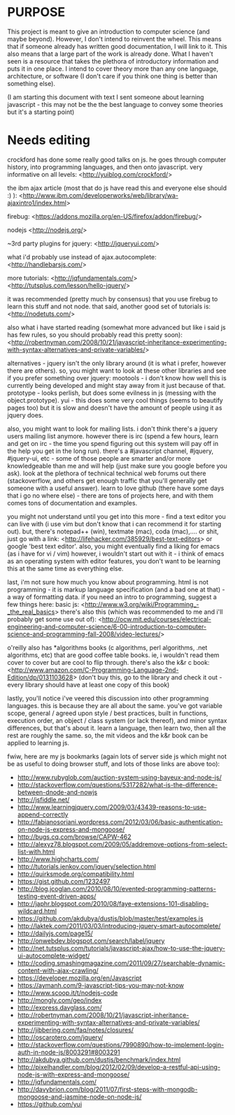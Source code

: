 = PURPOSE =

This project is meant to give an introduction to computer science (and maybe beyond). However, I don't intend to reinvent the wheel. This means that if someone already has written good documentation, I will link to it. This also means that a large part of the work is already done. What I haven't seen is a resource that takes the plethora of introductory information and puts it in one place. I intend to cover theory more than any one language, architecture, or software (I don't care if you think one thing is better than something else).

(I am starting this document with text I sent someone about learning javascript - this may not be the the best language to convey some theories but it's a starting point)

= Needs editing =

crockford has done some really good talks on js. he goes through computer history, into programming languages, and then onto javascript. very informative on all levels:
<http://yuiblog.com/crockford/>

the ibm ajax article (most that do js have read this and everyone else should :) ):
<http://www.ibm.com/developerworks/web/library/wa-ajaxintro1/index.html>

firebug:
<https://addons.mozilla.org/en-US/firefox/addon/firebug/>

nodejs
<http://nodejs.org/>

~3rd party plugins for jquery:
<http://jqueryui.com/>

what i'd probably use instead of ajax.autocomplete:
<http://handlebarsjs.com/>

more tutorials:
<http://jqfundamentals.com/>
<http://tutsplus.com/lesson/hello-jquery/>

it was recommended (pretty much by consensus) that you use firebug to learn this stuff and not node. that said, another good set of tutorials is:
<http://nodetuts.com/>

also what i have started reading (somewhat more advanced but like i said js has few rules, so you should probably read this pretty soon):
<http://robertnyman.com/2008/10/21/javascript-inheritance-experimenting-with-syntax-alternatives-and-private-variables/>

alternatives - jquery isn't the only library around (it is what i prefer, however there are others). so, you might want to look at these other libraries and see if you prefer something over jquery: mootools - i don't know how well this is currently being developed and might stay away from it just because of that. prototype - looks perlish, but does some evilness in js (messing with the object.prototype). yui - this does some very cool things (seems to beautify pages too) but it is slow and doesn't have the amount of people using it as jquery does.

also, you might want to look for mailing lists. i don't think there's a jquery users mailing list anymore. however there is irc (spend a few hours, learn and get on irc - the time you spend figuring out this system will pay off in the help you get in the long run). there's a #javascript channel, #jquery, #jquery-ui, etc - some of those people are smarter and/or more knowledgeable than me and will help (just make sure you google before you ask). look at the plethora of technical technical web forums out there (stackoverflow, and others get enough traffic that you'll generally get someone with a useful answer). learn to love github (there have some days that i go no where else) - there are tons of projects here, and with them comes tons of documentation and examples.

you might not understand until you get into this more - find a text editor you can live with (i use vim but don't know that i can recommend it for starting out). but, there's notepad++ (win), textmate (mac), coda (mac),.... or shit, just go with a link:
<http://lifehacker.com/385929/best-text-editors> or google 'best text editor'. also, you might eventually find a liking for emacs (as i have for vi / vim) however, i wouldn't start out with it - i think of emacs as an operating system with editor features, you don't want to be learning this at the same time as everything else.

last, i'm not sure how much you know about programming. html is not programming - it is markup language specification (and a bad one at that) - a way of formatting data. if you need an intro to programming, suggest a few things here:
basic js:
<http://www.w3.org/wiki/Programming_-_the_real_basics>
there's also this (which was recommended to me and i'll probably get some use out of):
<http://ocw.mit.edu/courses/electrical-engineering-and-computer-science/6-00-introduction-to-computer-science-and-programming-fall-2008/video-lectures/>

o'reilly also has *algorithms books (c algorithms, perl algorithms, .net algorithms, etc) that are good coffee table books. ie, i wouldn't read them cover to cover but are cool to flip through. there's also the k&r c book:
<http://www.amazon.com/C-Programming-Language-2nd-Edition/dp/0131103628>
(don't buy this, go to the library and check it out - every library should have at least one copy of this book)

lastly, you'll notice i've veered this discussion into other programming languages. this is because they are all about the same. you've got variable scope, general / agreed upon style / best practices, built in functions, execution order, an object / class system (or lack thereof), and minor syntax differences, but that's about it. learn a language, then learn two, then all the rest are roughly the same. so, the mit videos and the k&r book can be applied to learning js.


fwiw, here are my js bookmarks (again lots of server side js which might not be as useful to doing browser stuff, and lots of those links are above too):
* http://www.rubyglob.com/auction-system-using-bayeux-and-node-js/ 
* http://stackoverflow.com/questions/5317282/what-is-the-difference-between-dnode-and-nowjs
* http://jsfiddle.net/
* http://www.learningjquery.com/2009/03/43439-reasons-to-use-append-correctly
* http://fabianosoriani.wordpress.com/2012/03/06/basic-authentication-on-node-js-express-and-mongoose/
* http://bugs.cq.com/browse/CAPW-462
* http://alexyz78.blogspot.com/2009/05/addremove-options-from-select-list-with.html
* http://www.highcharts.com/
* http://tutorials.jenkov.com/jquery/selection.html
* http://quirksmode.org/compatibility.html
* https://gist.github.com/1232497
* http://blog.jcoglan.com/2010/08/10/evented-programming-patterns-testing-event-driven-apps/
* http://japhr.blogspot.com/2010/08/faye-extensions-101-disabling-wildcard.html 
* https://github.com/akdubya/dustjs/blob/master/test/examples.js
* http://laktek.com/2011/03/03/introducing-jquery-smart-autocomplete/
* http://dailyjs.com/page15/
* http://onwebdev.blogspot.com/search/label/jquery
* http://net.tutsplus.com/tutorials/javascript-ajax/how-to-use-the-jquery-ui-autocomplete-widget/
* http://coding.smashingmagazine.com/2011/09/27/searchable-dynamic-content-with-ajax-crawling/
* https://developer.mozilla.org/en/Javascript
* https://aymanh.com/9-javascript-tips-you-may-not-know
* http://www.scoop.it/t/nodejs-code
* http://mongly.com/geo/index
* http://express.davglass.com/ 
* http://robertnyman.com/2008/10/21/javascript-inheritance-experimenting-with-syntax-alternatives-and-private-variables/
* http://jibbering.com/faq/notes/closures/
* http://oscarotero.com/jquery/
* http://stackoverflow.com/questions/7990890/how-to-implement-login-auth-in-node-js/8003291#8003291
* http://akdubya.github.com/dustjs/benchmark/index.html
* http://pixelhandler.com/blog/2012/02/09/develop-a-restful-api-using-node-js-with-express-and-mongoose/ 
* http://jqfundamentals.com/
* http://davybrion.com/blog/2011/07/first-steps-with-mongodb-mongoose-and-jasmine-node-on-node-js/
* https://github.com/yui

